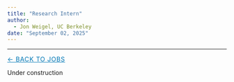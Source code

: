 ```yaml
---
title: "Research Intern"
author: 
  - Jon Weigel, UC Berkeley
date: "September 02, 2025"
---
```

---
[← Back to Jobs](../index.qmd){.breadcrumb style="font-size:0.9rem; text-transform:uppercase; letter-spacing:0.05em; color:#0077b5;"}

Under construction